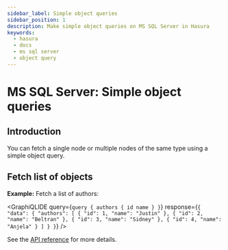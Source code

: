 ```yaml
---
sidebar_label: Simple object queries
sidebar_position: 1
description: Make simple object queries on MS SQL Server in Hasura
keywords:
  - hasura
  - docs
  - ms sql server
  - object query
---
```



# MS SQL Server: Simple object queries

## Introduction

You can fetch a single node or multiple nodes of the same type using a
simple object query.

## Fetch list of objects

**Example:** Fetch a list of authors:

<GraphiQLIDE
  query={`query {
  authors {
    id
    name
  }
}`}
  response={`{
  "data": {
    "authors": [
      {
        "id": 1,
        "name": "Justin"
      },
      {
        "id": 2,
        "name": "Beltran"
      },
      {
        "id": 3,
        "name": "Sidney"
      },
      {
        "id": 4,
        "name": "Anjela"
      }
    ]
  }
}`}
/>

<!--


.. TODO: DBCOMPATIBILITY
  Fetch an object using its primary key

  -------------------------------------
  **Example:** Fetch an author using their primary key:
  .. graphiql::
    :view_only:
    :query:
      query {
        authors_by_pk(id: 1) {
          id
          name
        }
      }
    :response:
      {
        "data": {
          "authors_by_pk": {
            "id": 1,
            "name": "Justin"
          }
        }
      }

  Fetch value from JSON/JSONB column at particular path
  -----------------------------------------------------
  **Example:** Fetch the city and phone number of an author from their JSONB
  address column:

  .. graphiql::
    :view_only:
    :query:
      query {
        authors_by_pk(id: 1) {
          id
          name
          address
          city: address(path: "$.city")
          phone: address(path: "$.phone_numbers.[0]")
        }
      }
    :response:
      {
        "data": {
          "authors_by_pk": {
            "id": 1,
            "name": "Justin",
            "address": {
              "city": "Bengaluru",
              "phone_numbers": [9090909090, 8080808080]
            },
            "city": "Bengaluru",
            "phone": 9090909090
          }
        }
      }

-->

See the [API reference](/graphql/core/api-reference/graphql-api/query.mdx#simpleobject) for more details.
